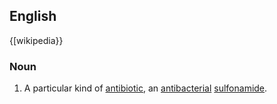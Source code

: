 ==English==
{[wikipedia}}
===Noun===
{{en-noun|-}}
#{{pharmaceutical drug}} A particular kind of [[antibiotic]], an [[antibacterial]] [[sulfonamide]].